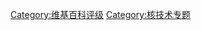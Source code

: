 {{catmore1|[[Wikipedia:核技术专题|Wikipedia:核技术专题]]}}
{{Articles by Quality| topic=核技术|project=核技术|format=TOC}}
{{Wikipedia category}}
{{emptycat}}

[[Category:维基百科评级|Category:维基百科评级]]
[[Category:核技术专题|Category:核技术专题]]